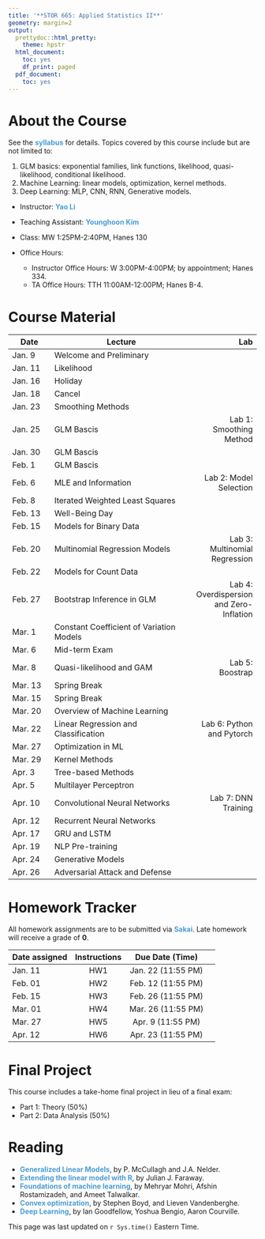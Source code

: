 ```yaml
---
title: '**STOR 665: Applied Statistics II**'
geometry: margin=2
output:
  prettydoc::html_pretty:
    theme: hpstr
  html_document:
    toc: yes
    df_print: paged
  pdf_document:
    toc: yes
---
```


<style type="text/css">

div {
color: #13294B;
}

#TOC {
  color: #4B9CD3;
}

.list-group-item.active, .list-group-item.active:focus, .list-group-item.active:hover {
  color: #4B9CD3;
  background-color: #13294B;
}

a:link {
    color: #4B9CD3;
    text-decoration: none;
}

a:visited {
        text-decoration: none;
color: #4B9CD3;

}
a:hover {
color: #4B9CD3;
background-color: #13294B;
}

.main-container {
  max-width: 300px;
  margin-left: auto;
  margin-right: auto;
}

.column {
  float: left;
  width: 50%;
}

.row:after {
  content: "";
  display: table;
  clear: both;
} 

</style>

# **About the Course**

See the **[syllabus](Syllabi/syllabus.pdf)** for details. Topics covered by this course include but are not limited to:

1. GLM basics: exponential families, link functions, likelihood, quasi-likelihood, conditional likelihood.
2. Machine Learning: linear models, optimization, kernel methods.
3. Deep Learning: MLP, CNN, RNN, Generative models.

- Instructor: **[Yao Li](https://liyao880.github.io/yaoli/)**

- Teaching Assistant: **[Younghoon Kim](https://stor.unc.edu/people/graduate-students/)**
    
- Class: MW 1:25PM-2:40PM, Hanes 130
    
- Office Hours:
    - Instructor Office Hours: W 3:00PM-4:00PM; by appointment; Hanes 334.
    - TA Office Hours: TTH 11:00AM-12:00PM; Hanes B-4.
    
# **Course Material**

| Date | Lecture | Lab|
|------|--------------------|-------:|
|Jan. 9| Welcome and Preliminary | |
|Jan. 11| Likelihood | |
|Jan. 16| Holiday | |
|Jan. 18| Cancel | |
|Jan. 23| Smoothing Methods | |
|Jan. 25| GLM Bascis | Lab 1: Smoothing Method |
|Jan. 30| GLM Bascis | |
|Feb. 1| GLM Bascis | |
|Feb. 6| MLE and Information |Lab 2: Model Selection |
|Feb. 8| Iterated Weighted Least Squares | |
|Feb. 13| Well-Being Day | |
|Feb. 15| Models for Binary Data| |
|Feb. 20| Multinomial Regression Models| Lab 3: Multinomial Regression|
|Feb. 22| Models for Count Data| |
|Feb. 27| Bootstrap Inference in GLM|Lab 4: Overdispersion and Zero-Inflation |
|Mar. 1| Constant Coefficient of Variation Models||
|Mar. 6| Mid-term Exam||
|Mar. 8| Quasi-likelihood and GAM|Lab 5: Boostrap|
|Mar. 13| Spring Break||
|Mar. 15| Spring Break||
|Mar. 20| Overview of Machine Learning||
|Mar. 22| Linear Regression and Classification|Lab 6: Python and Pytorch|
|Mar. 27| Optimization in ML||
|Mar. 29| Kernel Methods||
|Apr. 3| Tree-based Methods||
|Apr. 5| Multilayer Perceptron||
|Apr. 10| Convolutional Neural Networks| Lab 7: DNN Training|
|Apr. 12| Recurrent Neural Networks||
|Apr. 17| GRU and LSTM ||
|Apr. 19| NLP Pre-training||
|Apr. 24| Generative Models||
|Apr. 26| Adversarial Attack and Defense||

# **Homework Tracker**

All homework assignments are to be submitted via **[Sakai](https://sakai.unc.edu/welcome/)**. Late homework will receive a grade of **0**.

| Date assigned | Instructions | Due Date (Time) |
|----------|:--------:|:-------------:|----------------:|
| Jan. 11  | HW1 |  Jan. 22 (11:55 PM) |
| Feb. 01  | HW2 |  Feb. 12 (11:55 PM) |
| Feb. 15  | HW3 |  Feb. 26 (11:55 PM) |
| Mar. 01  | HW4 |  Mar. 26 (11:55 PM) |
| Mar. 27  | HW5 |  Apr. 9 (11:55 PM) |
| Apr. 12  | HW6 |  Apr. 23 (11:55 PM) |

# **Final Project**

This course includes a take-home final project in lieu of a final exam:

- Part 1: Theory (50%)
- Part 2: Data Analysis (50%)

# **Reading**

- **[Generalized Linear Models](https://www.utstat.toronto.edu/~brunner/oldclass/2201s11/readings/glmbook.pdf)**, by P. McCullagh and J.A. Nelder. 
- **[Extending the linear model with R](https://englianhu.files.wordpress.com/2016/01/faraway-extending-the-linear-model-with-r-e28093-2006.pdf)**, by Julian J. Faraway.
- **[Foundations of machine learning](https://cs.nyu.edu/~mohri/mlbook/)**, by Mehryar Mohri, Afshin Rostamizadeh, and Ameet Talwalkar.
- **[Convex optimization](https://stanford.edu/~boyd/cvxbook/bv_cvxbook.pdf)**, by Stephen Boyd, and Lieven Vandenberghe.
- **[Deep Learning](https://www.deeplearningbook.org/)**, by Ian Goodfellow, Yoshua Bengio, Aaron Courville. 

This page was last updated on `r Sys.time()` Eastern Time.
